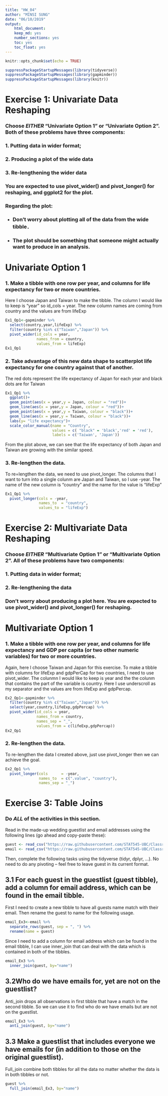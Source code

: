 ```yaml
---
title: "HW_04"
author: "MINSI SUNG"
date: "06/10/2019"
output:
    html_document:
    keep_md: yes
    number_sections: yes
    toc: yes
    toc_float: yes
---
```


```r
knitr::opts_chunk$set(echo = TRUE)
```

```r
suppressPackageStartupMessages(library(tidyverse)) 
suppressPackageStartupMessages(library(gapminder))
suppressPackageStartupMessages(library(knitr))
```
# Exercise 1: Univariate Data Reshaping

### Choose *EITHER* “Univariate Option 1” or “Univariate Option 2”. Both of these problems have three components:

### 1. Putting data in wider format;
### 2. Producing a plot of the wide data
### 3. Re-lengthening the wider data

### You are expected to use pivot_wider() and pivot_longer() for reshaping, and ggplot2 for the plot.

### Regarding the plot:
* ### Don’t worry about plotting all of the data from the wide tibble．
* ### The plot should be something that someone might actually want to produce in an analysis.


# Univariate Option 1
### 1. Make a tibble with one row per year, and columns for life expectancy for two or more countries.

Here I choose Japan and Taiwan to make the tibble. The column I would like to keep is "year" so id_cols = year. The new column names are coming from country and the values are from lifeExp


```r
Ex1_Op1<-gapminder %>% 
  select(country,year,lifeExp) %>% 
  filter(country %in% c("Taiwan","Japan")) %>% 
  pivot_wider(id_cols = year,
              names_from = country,
              values_from = lifeExp)
Ex1_Op1
```

### 2. Take advantage of this new data shape to scatterplot life expectancy for one country against that of another.

The red dots represent the life expectancy of Japan for each year and black dots are for Taiwan

```r
Ex1_Op1 %>% 
  ggplot()+
  geom_point(aes(x = year,y = Japan, colour = "red"))+
  geom_line(aes(x = year,y = Japan, colour = "red"))+
  geom_point(aes(x = year,y = Taiwan, colour = "black"))+
  geom_line(aes(x = year,y = Taiwan, colour = "black"))+
  labs(y= "life expectancy")+
  scale_color_manual(name = "Country",
                     values = c( "black" = 'black','red' = 'red'), 
                     labels = c('Taiwan', 'Japan'))
```



From the plot above, we can see that the life expectancy of both Japan and Taiwan are growing with the similar speed.


### 3. Re-lengthen the data.

To re=lengthen the data, we need to use pivot_longer. The columns that I want to turn into a single colunm are Japan and Taiwan, so I use -year. The name of the new column is "country" and the name for the value is "lifeExp"

```r
Ex1_Op1 %>% 
  pivot_longer(cols = -year, 
               names_to  = "country", 
               values_to = "lifeExp")
```


# Exercise 2: Multivariate Data Reshaping

### Choose *EITHER* “Multivariate Option 1” or “Multivariate Option 2”. All of these problems have two components:

### 1. Putting data in wider format;
### 2. Re-lengthening the data

### Don’t worry about producing a plot here. You are expected to use pivot_wider() and pivot_longer() for reshaping.

# Multivariate Option 1
### 1. Make a tibble with one row per year, and columns for life expectancy and GDP per capita (or two other numeric variables) for two or more countries.

Again, here I choose Taiwan and Japan for this exercise. To make a tibble with columns for lifeExp and gdpPerCap for two countries, I need to use pivot_wider. The colunmn I would like to keep is year and the the colunm that contains the part of the variable is country. Here I use underscroll as my separator and the values are from lifeExp and gdpPercap.

```r
Ex2_Op1<-gapminder %>% 
  filter(country %in% c("Taiwan","Japan")) %>% 
  select(year,country,lifeExp,gdpPercap) %>% 
  pivot_wider(id_cols = year,
              names_from = country,
              names_sep = "_",
              values_from = c(lifeExp,gdpPercap))
Ex2_Op1
```


### 2. Re-lengthen the data.

To re-lengthen the data I created above, just use pivot_longer then we can achieve the goal.
```r
Ex2_Op1 %>% 
  pivot_longer(cols      = -year, 
               names_to  = c(".value", "country"),
               names_sep = "_")
```


# Exercise 3: Table Joins

### Do *ALL* of the activities in this section.

Read in the made-up wedding guestlist and email addresses using the following lines (go ahead and copy-paste these):
```r
guest <- read_csv("https://raw.githubusercontent.com/STAT545-UBC/Classroom/master/data/wedding/attend.csv")
email <- read_csv("https://raw.githubusercontent.com/STAT545-UBC/Classroom/master/data/wedding/emails.csv")
```

Then, complete the following tasks using the tidyverse (tidyr, dplyr, …). No need to do any pivoting – feel free to leave guest in its current format.

## 3.1 For each guest in the guestlist (guest tibble), add a column for email address, which can be found in the email tibble.

First I need to create a new tibble to have all guests name match with their email.
Then rename the guest to name for the following usage.
```r
email_Ex3<-email %>% 
  separate_rows(guest, sep = ", ") %>% 
  rename(name = guest)
```



Since I need to add a column for email address which can be found in the email tibble, I can use inner_join that can deal with the data which is contained in both of the tibbles. 

```r
email_Ex3 %>% 
  inner_join(guest, by="name")
```


## 3.2Who do we have emails for, yet are not on the guestlist?

Anti_join drops all observations in first tibble that have a match in the second tibble. So we can use it to find who do we have emails but are not on the guestlist.

```r
email_Ex3 %>%
  anti_join(guest, by="name")

```





## 3.3 Make a guestlist that includes everyone we have emails for (in addition to those on the original guestlist).

Full_join combine both tibbles for all the data no matter whether the data is in both tibbles or not.

```r
guest %>% 
  full_join(email_Ex3, by="name")
```

